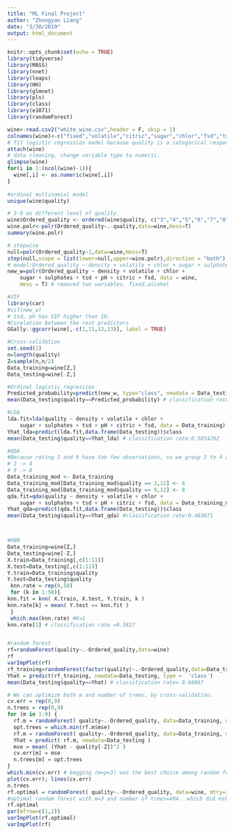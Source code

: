 ```yaml
---
title: "ML Final Project"
author: "Zhongyan Liang"
date: "3/30/2019"
output: html_document
---
```


```r
knitr::opts_chunk$set(echo = TRUE)
library(tidyverse)
library(MASS)
library(nnet)
library(leaps)
library(HH)
library(glmnet)
library(pls)
library(class)
library(e1071)
library(randomForest)
```

```r
wine<-read.csv2("white_wine.csv",header = F, skip = 1)
colnames(wine)<-c("fixed","volatile","citric","sugar","chlor","fsd","tsd","density","pH","sulphates","alcohol","quality")
# fit logistic regression model because quality is a categorical response variabel.
attach(wine)
# data cleaning, change variable type to numeric.
glimpse(wine)
for(i in 1:(ncol(wine)-1)){
  wine[,i] <- as.numeric(wine[,i])
}
  
#ordinal multinomial model
unique(wine$quality)

# 3-9 as different level of quality.
wine$Ordered_quality <- ordered(wine$quality, c("3","4","5","6","7","8","9"))
wine.polr<-polr(Ordered_quality~.-quality,data=wine,Hess=T)
summary(wine.polr)

# stepwise
null=polr(Ordered_quality~1,data=wine,Hess=T)
step(null,scope = list(lower=null,upper=wine.polr),direction = "both")
# model:Ordered_quality ~ density + volatile + chlor + sugar + sulphates + tsd + pH + citric + fsd
new_w=polr(Ordered_quality ~ density + volatile + chlor + 
    sugar + sulphates + tsd + pH + citric + fsd, data = wine, 
    Hess = T) # removed two variables, fixed,alcohol

#VIF
library(car)
#vif(new_w)
# tsd, ph has VIF higher than 10.
#Corelation between the rest predictors
GGally::ggcorr(wine[,-c(1,11,12,13)], label = TRUE)

#Cross-validation
set.seed(1)
n=length(quality)
Z=sample(n,n/2)
Data_training=wine[Z,]
Data_testing=wine[-Z,]

#Ordinal logistic regression
Predicted_probability=predict(new_w, type="class", newdata = Data_testing)
mean(Data_testing$quality==Predicted_probability) # classification rate:0.4953042

#LDA
lda.fit=lda(quality ~ density + volatile + chlor + 
    sugar + sulphates + tsd + pH + citric + fsd, data = Data_training)
Yhat_lda=predict(lda.fit,data.frame(Data_testing))$class
mean(Data_testing$quality==Yhat_lda) # classification rate:0.5014292

#QDA
#Because rating 3 and 9 have too few observations, so we group 3 to 4 adn 9 to 8.
# 3 -> 4
# 9 -> 8
Data_training_mod <- Data_training
Data_training_mod[Data_training_mod$quality == 3,12] <- 4
Data_training_mod[Data_training_mod$quality == 9,12] <- 8
qda.fit=qda(quality ~ density + volatile + chlor + 
    sugar + sulphates + tsd + pH + citric + fsd, data = Data_training_mod)
Yhat_qda=predict(qda.fit,data.frame(Data_testing))$class
mean(Data_testing$quality==Yhat_qda) #classification rate:0.483871



#KNN
Data_training=wine[Z,]
Data_testing=wine[-Z,]
X.train=Data_training[,c(1:11)]
X.test=Data_testing[,c(1:11)]
Y.train=Data_training$quality
Y.test=Data_testing$quality
 knn.rate = rep(0,50)
 for (k in 1:50){
knn.fit = knn( X.train, X.test, Y.train, k )
knn.rate[k] = mean( Y.test == knn.fit )
 }
 which.max(knn.rate) #K=1
knn.rate[1] # classification rate =0.5827


#random forest
rf=randomForest(quality~.-Ordered_quality,data=wine)
rf
varImpPlot(rf)
rf_training=randomForest(factor(quality)~.-Ordered_quality,data=Data_training)
Yhat = predict(rf_training, newdata=Data_testing, type =  'class')
mean(Data_testing$quality==Yhat) # classification rate= 0.66067

# We can optimize both m and number of trees, by cross-validation.
cv.err = rep(0,9)
n.trees = rep(0,9)
for (m in 1:9) {
  rf.m = randomForest( quality~.-Ordered_quality, data=Data_training, mtry=m )
  opt.trees = which.min(rf.m$mse)
  rf.m = randomForest( quality~.-Ordered_quality, data=Data_training, mtry=m, ntree=opt.trees )
  Yhat = predict( rf.m, newdata=Data_testing )
  mse = mean( (Yhat - quality[-Z])^2 )
  cv.err[m] = mse
  n.trees[m] = opt.trees
}
which.min(cv.err) # bagging (m=p=3) was the best choice among random forests.
plot(cv.err); lines(cv.err)
n.trees
rf.optimal = randomForest( quality~.-Ordered_quality, data=wine, mtry=3, ntree=484 )
#optimal random forest with m=3 and number of trees=484， which did not reduce bagging in our case.
rf.optimal
par(mfrow=c(1,2))
varImpPlot(rf.optimal)
varImpPlot(rf)
```


